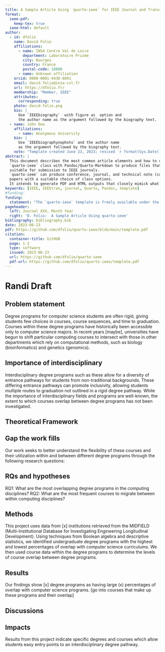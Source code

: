 ```yaml
---
title: A Sample Article Using `quarto-ieee` for IEEE Journal and Transactions
format:
  ieee-pdf:
    keep-tex: true  
  ieee-html: default
author:
  - id: dfolio
    name: David Folio
    affiliations:
      - name: INSA Centre Val de Loire
        department: Laboratoire Prisme
        city: Bourges
        country: France
        postal-code: 18800
      - name: Unknown affiliation
    orcid: 0000-0001-9430-6091
    email: david.folio@insa-cvl.fr
    url: https://dfolio.fr/
    membership: "Member, IEEE"
    attributes:
      corresponding: true
    photo: david-folio.png
    bio: |
      Use `IEEEbiography`  with figure as  option and
      the author name as the argument followed by the biography text.
  - name: John Doe
    affiliations: 
      - name: Anonymous University
    bio: |
      Use `IEEEbiographynophoto` and the author name
      as the argument followed by the biography text.
    note: "Template created June 23, 2023; revised `r format(Sys.Date(),format='%B %d, %Y')`."
abstract: |
  This document describes the most common article elements and how to use the 
  `quarto-ieee` class with Pandoc/Quarto-Markdown to produce files that are
  suitable for submission to IEEE journals.  
  `quarto-ieee` can produce conference, journal, and technical note (correspondence) 
  papers with a suitable choice of class options. 
  It intends to generate PDF and HTML outputs that closely mimick what IEEE would generate.
keywords: [IEEE, IEEEtran, journal, Quarto, Pandoc, template]
#funding: 
funding: 
  statement: "The `quarto-ieee` template is freely available under the MIT license on github: <https://github.com/dfolio/quarto-ieee>."
pageheader:
  left: Journal XXX, Month Year
  right: 'D. Folio:  A Sample Article Using quarto-ieee'
bibliography: bibliography.bib
date: 2023-06-23
pdf: https://github.com/dfolio/quarto-ieee/blob/main/template.pdf
citation: 
  container-title: GitHUB
  page: 1-3
  type: software
  issued: 2023-06-23
  url: https://github.com/dfolio/quarto-ieee
  pdf-url: https://github.com/dfolio/quarto-ieee/template.pdf
---
```


# Randi Draft

## Problem statement
Degree programs for computer science students are often rigid, giving students few choices in courses, course sequences, and time to graduation. Courses within these degree programs have historically been accessible only to computer science majors. In recent years [maybe], universities have begun to shift particular computing courses to intersect with those in other departments which rely on computational methods, such as biology (bioinformatics) and genetics (genomics). 

## Importance of interdisciplinary
Interdisciplinary degree programs such as these allow for a diversity of entrance pathways for students from non-traditional backgrounds. These differing entrance pathways can promote inclusivity, allowing students multiple routes to graduation not outlined in a rigid degree pathway. While the importance of interdisciplinary fields and programs are well-known, the extent to which courses overlap between degree programs has not been investigated. 

## Theoretical Framework

## Gap the work fills
Our work seeks to better understand the flexibility of these courses and their utilization within and between different degree programs through the following research questions:

## RQs and hypotheses
RQ1: What are the most overlapping degree programs in the computing disciplines? 
RQ2: What are the most frequent courses to migrate between within computing disciplines?

## Methods
This project uses data from [x] institutions retrieved from the MIDFIELD (Multi-Institutional Database for Investigating Engineering Longitudinal Development). Using techniques from Boolean algebra and descriptive statistics, we identified undergraduate degree programs with the highest and lowest percentages of overlap with computer science curriculums. We then used course data within the degree programs to determine the levels of course overlap between degree programs.

## Results
Our findings show [x] degree programs as having large (x) percentages of overlap with computer science programs. [go into courses that make up these programs and their overlap] 

## Discussions

## Impacts 
Results from this project indicate specific degrees and courses which allow students easy entry points to an interdisciplinary degree pathway. 
